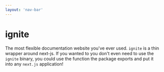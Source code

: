 ```yaml
---
layout: 'nav-bar'
---
```


# ignite

The most flexible documentation website you've ever used.
`ignite` is a thin wrapper around next-js.
If you wanted to you don't even need to use the `ignite` binary, you could use the function the package exports and put it into any `next.js` application!
